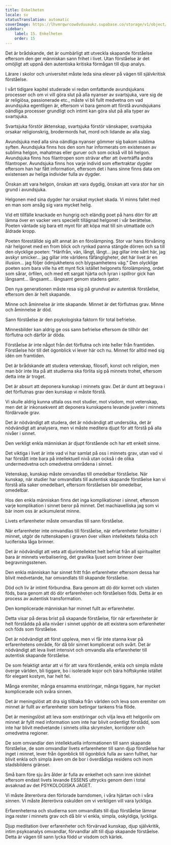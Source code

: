 ```yaml
---
title: Enkelheten
locale: sv
statusTranslation: automatic
coverImage: https://lhvmrqwrcowdvduuaukz.supabase.co/storage/v1/object/public/strapi-uploads/small_cover-educacion-fundamental.webp-2d51a7828a2b1309555be27f7e2a61a0.webp
sidebar:
    label: 15. Enkelheten
    order: 15
---
```

Det är brådskande, det är oumbärligt att utveckla skapande förståelse eftersom den ger människan sann frihet i livet. Utan förståelse är det omöjligt att uppnå den autentiska kritiska förmågan till djup analys.

Lärare i skolor och universitet måste leda sina elever på vägen till självkritisk förståelse.

I vårt tidigare kapitel studerade vi redan omfattande avundsjukans processer och om vi vill göra slut på alla nyanser av svartsjuka, vare sig de är religiösa, passionerade etc., måste vi bli fullt medvetna om vad avundsjuka egentligen är, eftersom vi bara genom att förstå avundsjukans oändliga processer grundligt och intimt kan göra slut på alla typer av svartsjuka.

Svartsjuka förstör äktenskap, svartsjuka förstör vänskaper, svartsjuka orsakar religionskrig, brodermords hat, mord och lidande av alla slag.

Avundsjuka med alla sina oändliga nyanser gömmer sig bakom sublima syften. Avundsjuka finns hos den som har informerats om existensen av sublima helgon, mahatmas eller guruer och som också vill bli helgon. Avundsjuka finns hos filantropen som strävar efter att överträffa andra filantroper. Avundsjuka finns hos varje individ som eftertraktar dygder eftersom han har fått information, eftersom det i hans sinne finns data om existensen av heliga individer fulla av dygder.

Önskan att vara helgon, önskan att vara dygdig, önskan att vara stor har sin grund i avundsjuka.

Helgonen med sina dygder har orsakat mycket skada. Vi minns fallet med en man som ansåg sig vara mycket helig.

Vid ett tillfälle knackade en hungrig och eländig poet på hans dörr för att lämna över en vacker vers speciellt tillägnad helgonet i vår berättelse. Poeten väntade sig bara ett mynt för att köpa mat till sin utmattade och åldrade kropp.

Poeten föreställde sig allt annat än en förolämpning. Stor var hans förvåning när helgonet med en from blick och rynkad panna stängde dörren och sa till den olycklige poeten: "Härifrån, vän, långt, långt... jag gillar inte sånt här, jag avskyr smicker... jag gillar inte världens fåfängligheter, det här livet är en illusion... jag följer ödmjukhetens och blygsamhetens väg." Den olycklige poeten som bara ville ha ett mynt fick istället helgonets förolämpning, ordet som sårar, örfilen, och med ett sargat hjärta och lyran i spillror gick han långsamt... långsamt... långsamt genom stadens gator.

Den nya generationen måste resa sig på grundval av autentisk förståelse, eftersom den är helt skapande.

Minne och åminnelse är inte skapande. Minnet är det förflutnas grav. Minne och åminnelse är död.

Sann förståelse är den psykologiska faktorn för total befrielse.

Minnesbilder kan aldrig ge oss sann befrielse eftersom de tillhör det förflutna och därför är döda.

Förståelse är inte något från det förflutna och inte heller från framtiden. Förståelse hör till det ögonblick vi lever här och nu. Minnet för alltid med sig idén om framtiden.

Det är brådskande att studera vetenskap, filosofi, konst och religion, men man bör inte lita på att studierna ska förlita sig på minnets trohet, eftersom detta inte är troget.

Det är absurt att deponera kunskap i minnets grav. Det är dumt att begrava i det förflutnas grav den kunskap vi måste förstå.

Vi skulle aldrig kunna uttala oss mot studier, mot visdom, mot vetenskap, men det är inkonsekvent att deponera kunskapens levande juveler i minnets fördärvade grav.

Det är nödvändigt att studera, det är nödvändigt att undersöka, det är nödvändigt att analysera, men vi måste meditera djupt för att förstå på alla nivåer i sinnet.

Den verkligt enkla människan är djupt förstående och har ett enkelt sinne.

Det viktiga i livet är inte vad vi har samlat på oss i minnets grav, utan vad vi har förstått inte bara på intellektuell nivå utan också i de olika undermedvetna och omedvetna områdena i sinnet.

Vetenskap, kunskap måste omvandlas till omedelbar förståelse. När kunskap, när studier har omvandlats till autentisk skapande förståelse kan vi förstå alla saker omedelbart, eftersom förståelsen blir omedelbar, omedelbar.

Hos den enkla människan finns det inga komplikationer i sinnet, eftersom varje komplikation i sinnet beror på minnet. Det machiavelliska jag som vi bär inom oss är ackumulerat minne.

Livets erfarenheter måste omvandlas till sann förståelse.

När erfarenheter inte omvandlas till förståelse, när erfarenheter fortsätter i minnet, utgör de ruttenskapen i graven över vilken intellektets falska och luciferiska låga brinner.

Det är nödvändigt att veta att djurintellektet helt befriat från all spiritualitet bara är minnets verbalisering, det gravlika ljuset som brinner över begravningsstenen.

Den enkla människan har sinnet fritt från erfarenheter eftersom dessa har blivit medvetande, har omvandlats till skapande förståelse.

Död och liv är intimt förbundna. Bara genom att dö dör kornet och växten föds, bara genom att dö dör erfarenheten och förståelsen föds. Detta är en process av autentisk transformation.

Den komplicerade människan har minnet fullt av erfarenheter.

Detta visar på deras brist på skapande förståelse, för när erfarenheter är helt förstådda på alla nivåer i sinnet upphör de att existera som erfarenheter och föds som förståelse.

Det är nödvändigt att först uppleva, men vi får inte stanna kvar på erfarenhetens område, för då blir sinnet komplicerat och svårt. Det är nödvändigt att leva livet intensivt och omvandla alla erfarenheter till autentisk skapande förståelse.

De som felaktigt antar att vi för att vara förstående, enkla och simpla måste överge världen, bli tiggare, bo i isolerade kojor och bära höftskynke istället för elegant kostym, har helt fel.

Många eremiter, många ensamma enstöringar, många tiggare, har mycket komplicerade och svåra sinnen.

Det är meningslöst att dra sig tillbaka från världen och leva som eremiter om minnet är fullt av erfarenheter som betingar tankens fria flöde.

Det är meningslöst att leva som enstöringar och vilja leva ett helgonliv om minnet är fyllt med information som inte har blivit ordentligt förstådd, som inte har blivit medvetande i sinnets olika skrymslen, korridorer och omedvetna regioner.

De som omvandlar den intellektuella informationen till sann skapande förståelse, de som omvandlar livets erfarenheter till sann djup förståelse har inget i minnet, lever från ögonblick till ögonblick fulla av sann fullhet, har blivit enkla och simpla även om de bor i överdådiga residens och inom stadsbildens gränser.

Små barn före sju års ålder är fulla av enkelhet och sann inre skönhet eftersom endast livets levande ESSENS uttrycks genom dem i total avsaknad av det PSYKOLOGISKA JAGET.

Vi måste återerövra den förlorade barndomen, i våra hjärtan och i våra sinnen. Vi måste återerövra oskulden om vi verkligen vill vara lyckliga.

Erfarenheterna och studierna som omvandlats till djup förståelse lämnar inga rester i minnets grav och då blir vi enkla, simpla, oskyldiga, lyckliga.

Djup meditation över erfarenheter och förvärvad kunskap, djup självkritik, intim psykoanalys omvandlar, förvandlar allt till djup skapande förståelse. Detta är vägen till sann lycka född ur visdom och kärlek.

